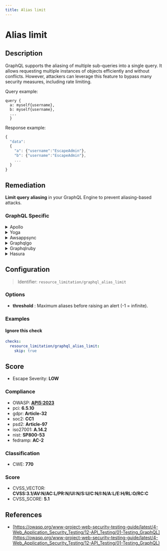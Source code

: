 ```yaml
---
title: Alias limit
---
```


# Alias limit

## Description

GraphQL supports the aliasing of multiple sub-queries into a single query. It allows requesting multiple instances of objects efficiently and without conflicts.
However, attackers can leverage this feature to bypass many security measures, including rate limiting.

Query example:
```
query {
  a: myself{username},
  b: myself{username},
  ...
  }
```

Response example:
```javascript
{
  "data":
  {
    "a": {"username":"EscapeAdmin"},
    "b": {"username":"EscapeAdmin"},
    ...
  }
}
```


## Remediation

**Limit query aliasing** in your GraphQL Engine to prevent aliasing-based attacks.



### GraphQL Specific

<details>
    <summary>Apollo</summary>

To address potential issues within the Apollo framework engine, ensure that you are following best practices for GraphQL server implementations. This includes validating and sanitizing user inputs, implementing proper error handling, and using query complexity analysis to prevent resource exhaustion. Additionally, keep the Apollo server and all dependencies up to date to mitigate known vulnerabilities.

</details>

<details>
    <summary>Yoga</summary>

To address issues within the Yoga framework engine, ensure that you are using the latest stable version of the framework. Regularly update your dependencies to incorporate security patches and bug fixes. Additionally, review the framework's documentation for best practices on security and performance, and adhere to recommended guidelines for safe and efficient use of the Yoga engine.

</details>

<details>
    <summary>Awsappsync</summary>

To address the alias limit in AWS AppSync, ensure that your GraphQL queries are structured efficiently. Refactor your queries to reduce the number of aliases used, and consider leveraging pagination to handle large datasets. Additionally, review your schema to optimize the use of nested queries and avoid unnecessary aliasing of fields. If you are reaching the limit due to batch operations, try to break down the operations into smaller batches. For complex data requirements, consider implementing a custom resolver that can handle data aggregation and batching more effectively.

</details>

<details>
    <summary>Graphqlgo</summary>

To mitigate potential risks associated with the alias limit in a GraphQL Go framework engine, it is recommended to implement a query complexity analysis mechanism. This mechanism should calculate the cost of each query based on factors such as depth, breadth, and requested field complexity. Set a maximum allowed cost for queries and block or reject those that exceed this limit. Additionally, consider using a library or tool that provides this functionality out-of-the-box to streamline the implementation process.

</details>

<details>
    <summary>Graphqlruby</summary>

In the GraphQL Ruby framework, to prevent potential performance issues or denial-of-service attacks through overly complex queries, it is recommended to implement an alias limit. This can be achieved by configuring a query analyzer that checks for the number of aliases used in a query and enforces a maximum limit. If the number of aliases exceeds the permitted threshold, the query should be rejected. This helps to ensure that clients cannot craft queries that create an excessive load on the server by using multiple aliases to duplicate fields excessively.

</details>

<details>
    <summary>Hasura</summary>

To mitigate the risk of reaching the alias limit in Hasura, consider restructuring your GraphQL queries to reduce the number of nested fields. If you have control over the GraphQL schema, try to flatten the structure where possible. Additionally, you can increase the alias limit by setting the `HASURA_GRAPHQL_MAX_ALIAS_COUNT` environment variable to a higher value, but do so with caution as it may affect performance. For complex data requirements, look into implementing custom business logic on the server side that can pre-aggregate data, thus reducing the need for deeply nested queries on the client side.

</details>

## Configuration

> Identifier: `resource_limitation/graphql_alias_limit`

### Options

- **threshold** : Maximum aliases before raising an alert (-1 = infinite).




### Examples



#### Ignore this check

```yaml
checks:
  resource_limitation/graphql_alias_limit:
    skip: true
```




## Score

- Escape Severity: **<span className="low-severity">LOW</span>**

### Compliance

- OWASP: **[API5:2023](https://github.com/OWASP/API-Security/blob/master/editions/2023/en/0xa5-broken-function-level-authorization.md)**
- pci: **6.5.10**
- gdpr: **Article-32**
- soc2: **CC1**
- psd2: **Article-97**
- iso27001: **A.14.2**
- nist: **SP800-53**
- fedramp: **AC-2**

### Classification

- CWE: **770**




### Score

- CVSS_VECTOR: **CVSS:3.1/AV:N/AC:L/PR:N/UI:N/S:U/C:N/I:N/A:L/E:H/RL:O/RC:C**
- CVSS_SCORE: **5.1**

## References

- [https://owasp.org/www-project-web-security-testing-guide/latest/4-Web_Application_Security_Testing/12-API_Testing/01-Testing_GraphQL](https://owasp.org/www-project-web-security-testing-guide/latest/4-Web_Application_Security_Testing/12-API_Testing/01-Testing_GraphQL)
  